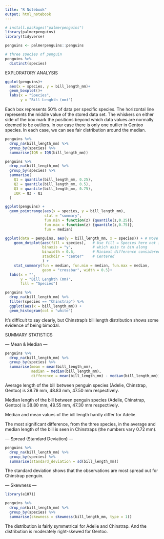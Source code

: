 ```yaml
---
title: "R Notebook"
output: html_notebook
---
```


```r
# install.packages("palmerpenguins")
library(palmerpenguins)
library(tidyverse)

penguins <- palmerpenguins::penguins 
```

```r
# three species of penguin
penguins %>% 
  distinct(species)
```
EXPLORATORY ANALYSIS

```r
ggplot(penguins)+
  aes(x = species, y = bill_length_mm)+
  geom_boxplot()+
  labs(x = "Species",
       y = "Bill Lenghth (mm)")
```
Each box represents 50% of data per specific species. 
The horizontal line represents the middle value of the stored data set.
The whiskers on either side of the box mark the positions beyond which data values are normally deemed to be outliers.
In our case there is only one outlier in Gentoo species.
In each case, we can see fair distribution around the median.

```r
penguins %>%
  drop_na(bill_length_mm) %>% 
  group_by(species) %>%
  summarise(IQR = IQR(bill_length_mm))

penguins %>%
  drop_na(bill_length_mm) %>% 
  group_by(species) %>%
  summarise(
    Q1 = quantile(bill_length_mm, 0.25),
    Q2 = quantile(bill_length_mm, 0.5),
    Q3 = quantile(bill_length_mm, 0.75),
    IQR = Q3 - Q1
  )
```



```r
ggplot(penguins) +
  geom_pointrange(aes(x = species, y = bill_length_mm),
                  stat = "summary",
                  fun.min = function(z) {quantile(z,0.25)},
                  fun.max = function(z) {quantile(z,0.75)},
                  fun = median)
```

```r
ggplot(data = penguins, aes(y = bill_length_mm, x = species)) + # Move y and x here so than they can be used in stat_*
    geom_dotplot(aes(fill = species),   # Use fill = Species here not in ggplot()
                 binaxis = "y",         # which axis to bin along
                 binwidth = 0.6,        # Minimal difference considered diffeerent
                 stackdir = "center"    # Centered
                 ) +
    stat_summary(fun = median, fun.min = median, fun.max = median,
                 geom = "crossbar", width = 0.5)+
  labs(x = "",
       y = "Bill Lenghth (mm)",
       fill = "Species")
```

```r
penguins %>%
  drop_na(bill_length_mm) %>% 
  filter(species == "Chinstrap") %>% 
  ggplot(aes(x = bill_length_mm)) +
  geom_histogram(col = "white")
```
It’s difficult to say clearly, but Chinstrap's bill length distribution shows some evidence of being bimodal.



SUMMARY STATISTICS

--- Mean & Median --- 
```r
penguins %>% 
  drop_na(bill_length_mm) %>% 
  group_by(species) %>% 
  summarise(mean = mean(bill_length_mm), 
            median = median(bill_length_mm),
            difference = mean(bill_length_mm) - median(bill_length_mm))
```
Average length of the bill between penguin species (Adelie, Chinstrap, Gentoo) is 38.79 mm, 48.83 mm, 47.50 mm respectively.

Median length of the bill between penguin species (Adelie, Chinstrap, Gentoo) is 38.80 mm, 49.55 mm, 47.30 mm respectively.

Median and mean values of the bill length hardly differ for Adelie. 

The most significant difference, from the three species, in the average and median length of the bill is seen in Chinstraps (the numbers vary 0.72 mm).

--- Spread (Standard Deviation) ---
```r
penguins %>%
  drop_na(bill_length_mm) %>% 
  group_by(species) %>%
  summarise(standard_deviation = sd(bill_length_mm))
```
The standard deviation shows that the observations are most spread out for Chinstrap penguin.


--- Skewness ---
```r
library(e1071)

penguins %>%
  drop_na(bill_length_mm) %>% 
  group_by(species) %>%
  summarise(skewness = skewness(bill_length_mm, type = 1))
```
The distribution is fairly symmetrical for Adelie and Chinstrap.
And the distribution is moderately right-skewed for Gentoo.
